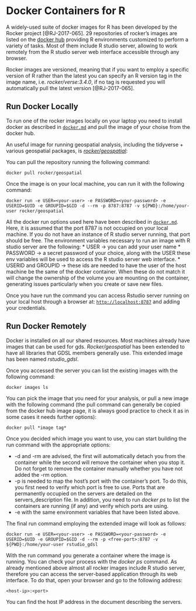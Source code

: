 # Docker Containers for R

A widely-used suite of docker images for R has been developed by the Rocker project [@RJ-2017-065]. 29 repositories of rocker's images are listed on the [docker hub](https://hub.docker.com/u/rocker/) providing R environments customized to perform a variety of tasks. Most of them include R studio server, allowing to work remotely from the R studio server web interface accessible through any browser.

Rocker images are versioned, meaning that if you want to employ a specific version of R rather than the latest you can specify an R version tag in the image name, i.e. *rocker/verse:3.4.0*, if no tag is requested you will automatically pull the latest version [@RJ-2017-065]. 

## Run Docker Locally

To run one of the rocker images locally on your laptop you need to install docker as described in [`docker.md`](06_docker.md) and pull the image of your choise from the docker hub. 

An useful image for running geospatial analysis, including the tidyverse + various geospatial packages, is [*rocker/geospatial*](https://hub.docker.com/r/rocker/geospatial):

 You can pull the repository running the following command:

```shell
docker pull rocker/geospatial
```

Once the image is on your local machine, you can run it with the following command:

```shell
docker run -e USER=<your-user> -e PASSWORD=<your-password> -e USERID=$UID -e GROUPID=$GID -d --rm -p 8787:8787 -v ${PWD}:/home/your-user rocker/geospatial
```
All the docker run options used here have been described in [`docker.md`](06_docker.md). Here, it is assumed that the port 8787 is not occupied on your local machine. If you do not have an instance of R studio server running, that port should be free.
The environment variables necessary to run an image with R studio server are the following:
* USER -> you can add your user name
* PASSWORD -> a secret password of your choice, along with the USER these env variables will be used to access the R studio server web interface.
* USERID and GROUPID -> these ids are needed to have the user of the host machine be the same of the docker container. When these do not match it will change the ownership of the volume you are mounting on the container, generating issues particularly when you create or save new files. 

Once you have run the command you can access Rstudio server running on your local host through a browser at: [`http://localhost:8787`](http://localhost:8787) and adding your credentials.

## Run Docker Remotely

Docker is installed on all our shared resources. Most machines already have images that can be used for gds. *Rocker/geospatial* has been extended to have all libraries that GDSL members generally use. This extended image has been named *rstudio_gdsl*.

Once you accessed the server you can list the existing images with the following command:

```shell
docker images ls
```
You can pick the image that you need for your analysis, or pull a new image with the following command (the pull command can generally be copied from the docker hub image page, it is always good practice to check it as in some cases it needs further options):

```shell
docker pull *image tag*
```
Once you decided which image you want to use, you can start building the run command with the appropriate options:

* -d and -rm are advised, the first will automatically detach you from the container while the second will remove the container when you stop it. Do not forget to remove the container manually whether you have not added the -rm option.
* -p is needed to map the host's port with the container's port. To do this, you first need to verify which port is free to use. Ports that are permanently occupied on the servers are detailed on the servers_description file. In addition, you need to run *docker ps* to list the containers are running (if any) and verify which ports are using.
* -e with the same environment variables that have been listed above.

The final run command employing the extended image will look as follows:
```shell
docker run -e USER=<your-user> -e PASSWORD=<your-password> -e USERID=$UID -e GROUPID=$GID -d --rm -p <free-port>:8787 -v ${PWD}:/home/your-user rstudio_gdsl
```
With the run command you generate a container where the image is running. 
You can check your process with the *docker ps* command. As already mentioned above almost all rocker images include R studio server, therefore you can access the server-based application through its web interface. To do that, open your browser and go to the following address:
```shell
<host-ip>:<port>
``` 
You can find the host IP address in the document describing the servers.



